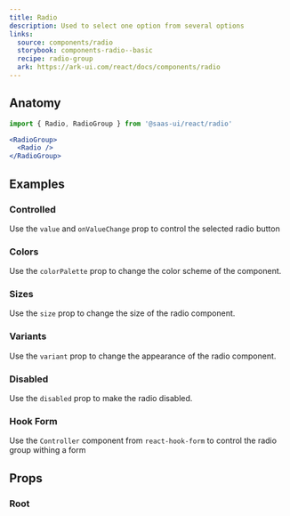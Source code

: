 ```yaml
---
title: Radio
description: Used to select one option from several options
links:
  source: components/radio
  storybook: components-radio--basic
  recipe: radio-group
  ark: https://ark-ui.com/react/docs/components/radio
---
```


<ExampleTabs name="radio-basic" />

## Anatomy

```jsx
import { Radio, RadioGroup } from '@saas-ui/react/radio'
```

```jsx
<RadioGroup>
  <Radio />
</RadioGroup>
```

## Examples

### Controlled

Use the `value` and `onValueChange` prop to control the selected radio button

<ExampleTabs name="radio-controlled" />

### Colors

Use the `colorPalette` prop to change the color scheme of the component.

<ExampleTabs name="radio-with-colors" />

### Sizes

Use the `size` prop to change the size of the radio component.

<ExampleTabs name="radio-with-sizes" />

### Variants

Use the `variant` prop to change the appearance of the radio component.

<ExampleTabs name="radio-with-variants" />

### Disabled

Use the `disabled` prop to make the radio disabled.

<ExampleTabs name="radio-disabled" />

### Hook Form

Use the `Controller` component from `react-hook-form` to control the radio group
withing a form

<ExampleTabs name="radio-with-hook-form" />

## Props

### Root

<PropTable component="RadioGroup" part="Root" />
